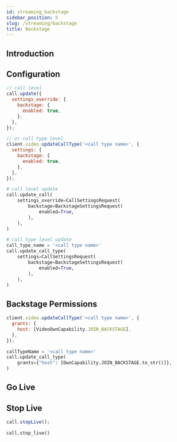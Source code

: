 ```yaml
---
id: streaming_backstage
sidebar_position: 5
slug: /streaming/backstage
title: Backstage
---
```



## Introduction

## Configuration

<Tabs groupId="examples">
<TabItem value="js" label="JavaScript">

```js
// call level
call.update({
  settings_override: {
    backstage: {
      enabled: true,
    },
  },
});

// or call type level
client.video.updateCallType('<call type name>', {
  settings: {
    backstage: {
      enabled: true,
    },
  },
});
```

</TabItem>
<TabItem value="py" label="Python">

```py
# call level update
call.update_call(
    settings_override=CallSettingsRequest(
        backstage=BackstageSettingsRequest(
            enabled=True,
        ),
    ),
)

# call type level update
call_type_name = '<call type name>'
call.update_call_type(
    settings=CallSettingsRequest(
        backstage=BackstageSettingsRequest(
            enabled=True,
        ),
    ),
)
```

</TabItem>
</Tabs>

## Backstage Permissions

<Tabs groupId="examples">
<TabItem value="js" label="JavaScript">

```js
client.video.updateCallType('<call type name>', {
  grants: {
    host: [VideoOwnCapability.JOIN_BACKSTAGE],
  },
});
```

</TabItem>
<TabItem value="py" label="Python">

```py
callTypeName = '<call type name>'
call.update_call_type(
    grants={"host": [OwnCapability.JOIN_BACKSTAGE.to_str()]},
)
```

</TabItem>
</Tabs>

## Go Live

<GoLive />

## Stop Live

<Tabs groupId="examples">
<TabItem value="js" label="JavaScript">

```js
call.stopLive();
```

</TabItem>
<TabItem value="py" label="Python">

```py
call.stop_live()
```

</TabItem>
</Tabs>
